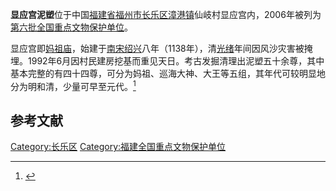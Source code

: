 {{coord|25|55|07|N|119|38|37|E|display=title|scale:10000}}
{{文物保护单位
| 级别 = 全国
| 名称 = 显应宫泥塑
| 图片 = 
| 所在 = [[福建省|福建省]][[福州市|福州市]][[长乐区|长乐区]]
| 分类 = 石窟寺及石刻
| 时代 = 明至清
| 编号 = [[第六批全国重点文物保护单位|第六批]]第827项
| 登录 = 2006年5月25日
}}

'''显应宫泥塑'''位于中国[[福建省|福建省]][[福州市|福州市]][[长乐区|长乐区]][[漳港镇|漳港镇]]仙岐村显应宫内，2006年被列为[[第六批全国重点文物保护单位|第六批全国重点文物保护单位]]。

显应宫即[[妈祖庙|妈祖庙]]，始建于[[南宋|南宋]][[紹興_(南宋)|绍兴]]八年（1138年），清[[光绪|光绪]]年间因风沙灾害被掩埋。1992年6月因村民建房挖基而重见天日。考古发掘清理出泥塑五十余尊，其中基本完整的有四十四尊，可分为妈祖、巡海大神、大王等五组，其年代可较明显地分为明和清，少量可早至元代。<ref>{{Cite book |author=国家文物局 编 |title=全国重点文物保护单位（第六批）·第Ⅴ卷 |publisher=文物出版社 |year=2008 |isbn=978-7-5010-2446-9 |pages=405 }}</ref>

==参考文献==
{{reflist}}

{{福建全国重点文物保护单位}}

{{DEFAULTSORT:xian}}
[[Category:长乐区|Category:长乐区]]
[[Category:福建全国重点文物保护单位|Category:福建全国重点文物保护单位]]